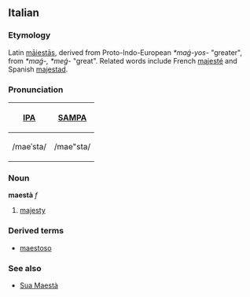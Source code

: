 ==Italian==
===Etymology===
Latin [[maiestas|māiestās]], derived from Proto-Indo-European ''*maǵ-yos-'' "greater", from ''*maǵ-, *meǵ-'' "great".  Related words include French [[majesté]] and Spanish [[majestad]].

===Pronunciation===
{| border=1 cellpadding=5
! [[w:IPA|IPA]] !! [[w:SAMPA|SAMPA]]
|-
| /maeˈsta/ || /mae"sta/
|}

===Noun===
'''maestà''' ''f''
# [[majesty]]

===Derived terms===
*[[maestoso]]

===See also===
*[[Sua Maestà]]